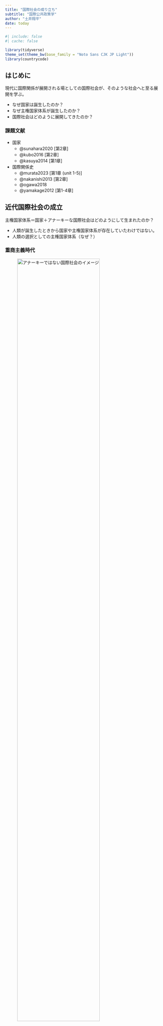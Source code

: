 ```yaml
---
title: "国際社会の成り立ち"
subtitle: "国際公共政策学"
author: "土井翔平"
date: today
---
```


```r
#| include: false
#| cache: false

library(tidyverse)
theme_set(theme_bw(base_family = "Noto Sans CJK JP Light"))
library(countrycode)
```

## はじめに {.unnumbered}

現代に国際関係が展開される場としての国際社会が、そのような社会へと至る展開を学ぶ。

- なぜ国家は誕生したのか？
- なぜ主権国家体系が誕生したのか？
- 国際社会はどのように展開してきたのか？

### 課題文献 {.unnumbered}

- 国家
  - @sunahara2020[第2章]
  - @kubo2016[第2章]
  - @kasuya2014[第1章]
- 国際関係史
  - @murata2023[第1章 (unit 1-5)]
  - @nakanishi2013[第2章]
  - @ogawa2018
  - @yamakage2012[第1-4章]

## 近代国際社会の成立

主権国家体系＝国家＋アナーキーな国際社会はどのようにして生まれたのか？

- 人類が誕生したときから国家や主権国家体系が存在していたわけではない。
- 人類の選択としての主権国家体系（なぜ？）

### 重商主義時代

![アナーキーではない国際社会のイメージ](figures/hierarchy.drawio.png){width=80%}

近世（15世紀後半〜18世紀前半）の西ヨーロッパ：キリスト教権威（ローマ教皇）と政治権力（王国）が混在

- 政治権力はキリスト教権威の影響下$\leadsto$not主権国家
- 領域主権の概念も明確ではなく、キリスト教権威と政治権力が重複することもあった。

$\leadsto$notアナーキー、but階層 (hierarchy) 的な社会

15世紀半ばからの**大航海時代**：異なる地域（大陸）同士の交流

- 国際社会の誕生、グローバル化の始まり

ヨーロッパ諸国：**重商主義** (mercantilism) $\leadsto$ヨーロッパ外へと進出・植民地の建設

- 重商主義：経済的富＝軍事力の源泉、軍事力＝経済的富の獲得手段
- ヨーロッパ外の市場へのアクセスの確保$\leadsto$自らの政治的・軍事的影響力の維持・拡大
- 貿易の制限$\leadsto$富の流出を回避

ヨーロッパ外の地域が植民地となる$\leadsto$ヨーロッパの列強諸国間での戦争も勃発

16世紀初めに宗教改革$\leadsto$カトリック教会とプロテスタントの対立

- 政治権力はプロテスタントをカトリック教会の影響力を排除するために利用
- 同時に、自身の宗派の影響力拡大$\leadsto$宗教戦争

$\leadsto$教会権威の低下＆国家権力の強化

### 国家の誕生

#### 戦争と国家

宗教革命と戦争を通じて、国王に権力（徴税権と暴力）が集中（cf. 官僚制と常備軍）

- 銃器の発展$\leadsto$大規模な歩兵集団や要塞が必要$\leadsto$財政が重要
- 財政＝軍事国家：軍事のために租税や国債を通じて資金を効率的に集め、返済できる国家が発展・生き残った[@brewer2003]。
- 「戦争が近代国家を作り、また近代国家が戦争を行う」[@tilly1992]

国家は国民を外敵から保護すると同時に、税金の見返りとして国民の権利を保障する。

- 「マフィアのような犯罪組織と国家との違いは程度問題であって、本質的な違いはない」[@tilly1985]
- 国家が生き残りのために国力を増強$\leadsto$国民の福祉や自由が保障されるかもしれない。

#### 市場と国家

国家が所有権の保障や貨幣の流通などのルールを定める代わりに資本家が納税する[@north1973]。

- 貨幣経済の発展$\leadsto$資本家の力の増大
- より広い地域で国家が建設されるとメリットが大きい（cf. 規模の経済 [economies of scale]）

#### 社会契約説

**自然状態** (state of nature)：政府の存在しない（アナーキーな）社会

- ホッブズ
  - 自然状態では生き残りのためになにをしてもいい＝自然権
  - 生き残りのために資源を奪い合う$\leadsto$**万人の万人に対する闘争**
      - そのような世界での生活は「孤独で、貧しく、不潔で、粗暴で、短い」
  - 全員が自然権を国家（＝レヴァイアサン）に渡すことで、国家に平和を委ねる。

![[レヴァイアサン](https://commons.wikimedia.org/wiki/File:Leviathan.jpg?uselang=ja)](https://upload.wikimedia.org/wikipedia/commons/2/22/Leviathan.jpg){width=50%}

- ロック
  - 自然状態でも互いを尊重し、平和的に暮らせる。
  - しばしば生じる権利侵害に対応するために政府に自然権を委ねる。
- ルソー
  - 人々が理性に従えば公共の利益を実現する一般意思に到達できる。

社会契約説：人々は自らの安全や自由のために（自然状態から逃れて）国家と契約した。

$\leadsto$実際に契約をしたというわけではないが、国家を正当化する論理として広まる。

- 国家権力によるアナーキーな社会の克服

### 主権国家体系の誕生

17世紀初頭に**30年戦争**$\leadsto$**1648年**にウェストファリア条約 (Peace of Westphalia) による講和

- 領域内の宗派は支配者が信仰する宗派とする$\leadsto$さらなる宗教戦争を回避^[なお、これによって主権国家体系が成立したというフィクションから、主権国家体系を**ウェストファリア体制**と呼ぶこともある。1648年に突然、主権国家体系が誕生したわけではない[@ogawa2018, p.16]。]

主権国家体系：内政の自由を認め、他国がそれに干渉することを禁じることで、**平和を維持するため**の制度として誕生した。

- あくまで主権国家体系はヨーロッパ列強間で成立$\leadsto$ヨーロッパとそれ以外の地域の関係は階層的な**帝国システム**

$\leadsto$アナーキーな国際社会は現代に至るまで**選択され、再生産されている**[@wendt1992; @ishida1998]。

## 国際社会の展開

主権国家体系はアナーキーであるがゆえに、暴力や対立で満ち溢れた国際社会なのか？

### パクス・ブリタニカ

ナポレオン戦争終結（1815年）から第1次世界大戦（1914年）までの国際関係：相対的な安定

1. 政治的要因
    1. 18世紀末の**フランス革命**$\leadsto$君主間で民主主義革命への警戒が共有（cf. 欧州協調、ウィーン体制、会議体制）
    1. **覇権国** (hegemon) であったイギリス：欧州大陸においてバランサー
1. 経済的要因
    1. イギリスでの**産業革命**により生産性が向上$\leadsto$重商主義政策から自由主義政策へ転換
    1. 為替を安定化させる**金本位制** (gold standard) や交通通信技術の発展$\leadsto$貿易や投資が促進

::: {.content-visible when-format="html"}
<iframe src="https://ourworldindata.org/grapher/merchandise-exports-gdp-cepii?country=~OWID_WRL" loading="lazy" style="width: 100%; height: 600px; border: 0px none;"></iframe>
:::

::: {.content-visible when-format="pdf"}
![GDPに占める貿易額の割合](figures/merchandise-exports-gdp-cepii.png)
:::

ただし、オスマン帝国とロシアが戦ったクリミア戦争、ドイツ統一を目指した普墺戦争・普仏戦争、植民地を巡る戦争などは発生

- 新たに統一したドイツやイタリア、非ヨーロッパにいたアメリカや日本が国際社会に参入

::: {.content-visible when-format="html"}
![[帝国による植民地支配の変遷](https://commons.wikimedia.org/wiki/File:World_empires_and_colonies_around_World_War_I.png)](https://upload.wikimedia.org/wikipedia/commons/thumb/8/89/Colonisation2.gif/1280px-Colonisation2.gif)
:::

![[1914年における帝国による植民地支配](https://commons.wikimedia.org/wiki/File:World_1914_empires_colonies_territory.PNG)](https://upload.wikimedia.org/wikipedia/commons/4/45/World_1914_empires_colonies_territory.PNG){width=80%}

### 戦間期

第1次世界大戦（1919年）から第2次世界大戦（1941年）までの**戦間期** (interwar period) ：不安定

1. 帝国の崩壊と中小国の独立
1. 敗戦国でのインフレおよび極右の台頭
1. ソビエト連邦の成立と社会主義の台頭
1. 独仏間の領土問題、資源問題
1. ドイツ賠償問題
1. アメリカの孤立主義（**国際連盟**への不参加）

![[第1次世界大戦によるヨーロッパにおける国境変更](https://commons.wikimedia.org/wiki/File:Map_Europe_1923-en.svg)](figures/map_europe_1923.png){width=80%}

世界恐慌 （1929年）$\leadsto$国際協調は衰退、経済的・軍事的競争の激化

$\leadsto$ドイツ、イタリア、日本などのファシスト国家が既存の秩序に挑戦

### 冷戦期

全く異なるイデオロギーの2つの国が超大国の存在

- アメリカ：資本主義
- ソビエト連邦：共産主義

$\leadsto$それぞれがブロックを形成、**国際連合**を中心とする普遍的な協調は困難

- **NATO**などのアメリカの同盟網と**ブレトンウッズ体制**
- **ワルシャワ条約機構**と**コメコン**

![[1980年の東西陣営](https://commons.wikimedia.org/wiki/File:Cold_War_Map_1980.png)](https://upload.wikimedia.org/wikipedia/commons/f/ff/Cold_War_Map_1980.png){width=80%}

**超大国間の戦争がなかった**という意味において、冷戦期は平和な時代

- ベルリン危機（1949年）
- キューバ危機（1962年）

ただし、どちらも自らの勢力圏の維持のための他国に介入（**代理戦争**の場合も）

- アメリカによるベトナム戦争（1955-75年）
- ソ連によるアフガン侵攻（1978-89年）

全てが平和的ではなかったが、1960年代半ばまでにほとんどの**植民地**が独立

1. WWI後（特に世界恐慌後）、植民地が経済的に自立$\leadsto$ナショナリズム
1. WWII後、宗主国は植民地経営が困難
1. アメリカは市場へのアクセスと社会主義化の恐れ$\leadsto$植民地独立を支持

$\leadsto$本来の意味での主権国家体系が成立

```r
#| fig-cap: "[国家の数の推移](https://correlatesofwar.org/data-sets/state-system-membership/)"

df_system <- read_csv("data/system2016.csv")

df_system %>% 
  count(year) %>% 
  ggplot() + 
  geom_line(aes(x = year, y = n), size = 0.25) + 
  annotate("rect", xmin = 1919, xmax = 1941, ymin = -Inf, ymax = Inf, alpha = 0.25) + 
  annotate("rect", xmin = 1991, xmax = Inf, ymin = -Inf, ymax = Inf, alpha = 0.25) + 
  labs(x = "年", y = "国家の数")
```

```r
#| fig-cap: "[各国の独立年](https://correlatesofwar.org/data-sets/state-system-membership/)"

df_world <- map_data("world") %>% 
  filter(region != "Antarctica") %>% 
  mutate(stateabb = countrycode(region, "country.name", "cowc"))

full_join(df_world, 
          df_system %>% 
            group_by(stateabb) %>% 
            filter(year == min(year))) %>% 
  ggplot() + 
  geom_polygon(aes(x = long, y = lat, group = group, fill = year), 
               color = "black", size = 0.1) + 
  scale_fill_distiller() + 
  coord_map(projection = "mollweide", xlim = c(-180, 180)) + 
  labs(x = "", y = "", fill = "年") + 
  theme_minimal() + 
  theme(legend.position = "bottom")
```

**南北問題**：経済的に発展している北半球と、そうではない南半球の間の格差問題

- **非同盟諸国運動** (Non-Aligned Movement: NAM) 
- 第1次**石油危機**（1973年）

先進国の不況$\leadsto$ 1980年代の新興国の債務危機

### ポスト冷戦期

冷戦の終結$\leadsto$政治的対立が終わり、グローバル化の進展と共に国際協調が促進されると期待

- 先進国の経済統合（e.g., **欧州連合**、**NAFTA**）が深化、新興国や旧東側諸国も自由経済を採用
- **湾岸戦争**（1990年）において国連が機能、内戦に積極的に介入

しかし、2000年以降の国際社会は当初の楽観的な見通しを否定しつつある。

- 中東におけるテロ（cf. **9.11同時多発テロ**）やイスラム国の台頭、民主化（**アラブの春**）と内戦、イランによる核開発
- 東アジアにおける**中国**の経済的・軍事的台頭と領土紛争、北朝鮮による核開発
- ウクライナにおける親欧米政権の成立とロシアによるクリミア併合、東部での軍事衝突、**ロシア・ウクライナ戦争**の勃発（2022年）
- アメリカの**単独行動主義** (unilateralism) や国際的関与の低下、**米中対立**
- **リーマンショック**（2008年）や**COVID-19**（2020年）に象徴される**反グローバル主義**やイギリスによるEU脱退などの**欧州懐疑主義** (Euroscepticism)

## 自生的な秩序

平和や安定を維持するために選択された主権国家体系

- 国家の誕生：権力・暴力を独占させることで、国内秩序を維持する。
- 主権国家体系の誕生：内政不干渉によって、国際秩序を維持する。

国際関係は安定的・協調的ではないが、対立で満ちた無秩序でもない。

- notホッブズのいう「万人の万人に対する闘争」

::: {.content-visible when-format="html"}
<iframe src="https://ourworldindata.org/grapher/gdp-per-capita-maddison-2020?tab=chart" loading="lazy" style="width: 100%; height: 600px; border: 0px none;"></iframe>
:::

::: {.content-visible when-format="pdf"}
![一人あたりGDPの長期的変化](figures/gdp-per-capita-maddison-2020.png){width=80%}
:::

::: {.content-visible when-format="html"}
<iframe src="https://ourworldindata.org/grapher/population" loading="lazy" style="width: 100%; height: 600px; border: 0px none;"></iframe>
:::

::: {.content-visible when-format="pdf"}
![人口の長期的変化](figures/population.png){width=80%}
:::

$\leadsto$アナーキーな社会において、（中央）**政府なき統治** (governance without government) を（部分的に）実現している。

- 国家の自発的な行動によって形成される**自生的**・自己拘束的 (self-enforcing) な秩序

1. なぜ、中央集権的政治体の存在しない分権的社会で、協調が可能なのか？
    - アナーキー$\neq$対立、中央政府$\neq$安定
1. なぜ、時代や地域、国際問題によって、国際関係は協調的であるか対立的であるのかが変わるのか？
    - 人間の本性やアナーキーだけで国際関係の性質を説明するのは難しいようである。

$\leadsto$本当に国際的なルール（条約や決議）は無意味？

- 無意味ならば、わざわざ決議の投票行動を重視したり、条約の締結に時間や労力をかけたり、国際裁判に欠席したりしないのでは？

$\leadsto$様々な問題領域において、国家はどのように自生的秩序を形成し、維持しているのか、その限界はなにかを学ぶ。
